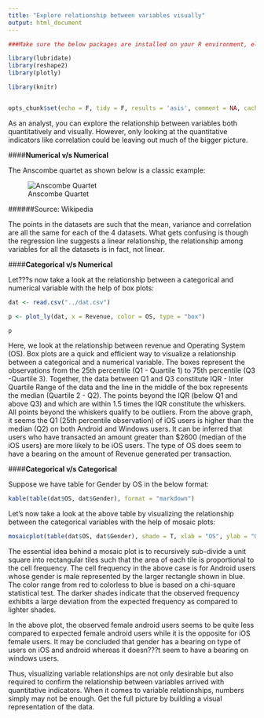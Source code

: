 ```yaml
---
title: "Explore relationship between variables visually"
output: html_document
---
```


```r
###Make sure the below packages are installed on your R environment, else first install them ### using install.packages("packageName")  and then knit this Rmd file

library(lubridate)
library(reshape2)
library(plotly)

library(knitr)


opts_chunk$set(echo = F, tidy = F, results = 'asis', comment = NA, cache = T)
```


As an analyst, you can explore the relationship between variables both quantitatively and visually. However, only looking at the quantitative indicators like correlation could be leaving out much of the bigger picture. 


####**Numerical v/s Numerical**

The Anscombe quartet as shown below is a classic example:

![Anscombe Quartet](Anscombe_quartet.png)

######Source: Wikipedia

The points in the datasets are such that the mean, variance and correlation are all the same for each of the 4 datasets. What gets confusing is though the regression line suggests a linear relationship, the relationship among variables for all the datasets is in fact, not linear.

####**Categorical v/s Numerical**

Let???s now take a look at the relationship between a categorical and numerical variable with the help of box plots:

```r
dat <- read.csv("../dat.csv")


```


```r
p <- plot_ly(dat, x = Revenue, color = OS, type = "box")

p

```


Here, we look at the relationship between revenue and Operating System (OS). Box plots are a quick and efficient way to visualize a relationship between a categorical and a numerical variable. The boxes represent the observations from the 25th percentile (Q1 - Quartile 1) to 75th percentile (Q3 -Quartile 3). Together, the data between Q1 and Q3 constitute IQR - Inter Quartile Range of the data and the line in the middle of the box represents the median (Quartile 2 - Q2). The points beyond the IQR (below Q1 and above Q3) and which are within 1.5 times the IQR constitute the whiskers. All points beyond the whiskers qualify to be outliers. 
From the above graph, it seems the Q1 (25th percentile observation) of iOS users is higher than the median (Q2) on both Android and Windows users. It can be inferred that users who have transacted an amount greater than $2600 (median of the iOS users) are more likely to be iOS users. The type of OS does seem to have a bearing on the amount of Revenue generated per transaction.

####**Categorical v/s Categorical**

Suppose we have table for Gender by OS in the below format:

```r
kable(table(dat$OS, dat$Gender), format = "markdown")

```

Let's now take a look at the above table by visualizing the relationship between the categorical variables with the help of mosaic plots:

```r
mosaicplot(table(dat$OS, dat$Gender), shade = T, xlab = "OS", ylab = "Gender", main = "Mosaic Plot")


```

The essential idea behind a mosaic plot is to recursively sub-divide a unit square into rectangular tiles such that the area of each tile is proportional to the cell frequency. The cell frequency in the above case is for Android users whose gender is male represented by the larger rectangle shown in blue. The color range from red to colorless to blue is based on a chi-square statistical test. The darker shades indicate that the observed frequency exhibits a large deviation from the expected frequency as compared to lighter shades.

In the above plot, the observed female android users seems to be quite less compared to expected female android users while it is the opposite for iOS female users. It may be concluded that gender has a bearing on type of users on iOS and android whereas it doesn???t seem to have a bearing on windows users.

Thus, visualizing variable relationships are not only desirable but also required to confirm the relationship between variables arrived with quantitative indicators. When it comes to variable relationships, numbers simply may not be enough. Get the full picture by building a visual representation of the data.